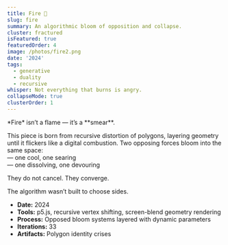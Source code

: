 ```yaml
---
title: Fire 🎨
slug: fire
summary: An algorithmic bloom of opposition and collapse.
cluster: fractured
isFeatured: true
featuredOrder: 4
image: /photos/fire2.png
date: '2024'
tags:
  - generative
  - duality
  - recursive
whisper: Not everything that burns is angry.
collapseMode: true
clusterOrder: 1
---
```



<ProjectOverview>
*Fire* isn’t a flame — it’s a **smear**.  

This piece is born from recursive distortion of polygons, layering geometry until it flickers like a digital combustion. Two opposing forces bloom into the same space:  
— one cool, one searing  
— one dissolving, one devouring

They do not cancel. They converge.  

</ProjectOverview>

<MediaSection title="Combustion Studies">
  <div className="grid grid-cols-1 sm:grid-cols-2 lg:grid-cols-2 gap-4">
    <ZoomImage src="/photos/fire1.png" alt="Fire, Part 1" />
    <ZoomImage src="/photos/fire2.png" alt="Fire, Part 2" />
    <ZoomImage src="/photos/fire3.png" alt="Fire, Part 3" />
    <ZoomImage src="/photos/fire4.png" alt="Fire, Part 4" />
  </div>
</MediaSection>

<FieldNote>
The algorithm wasn’t built to choose sides.
</FieldNote>

<CollapseMetadata>
  <ul>
    <li><strong>Date:</strong> 2024</li>
    <li><strong>Tools:</strong> p5.js, recursive vertex shifting, screen-blend geometry rendering</li>
    <li><strong>Process:</strong> Opposed bloom systems layered with dynamic parameters</li>
    <li><strong>Iterations:</strong> 33</li>
    <li><strong>Artifacts:</strong> Polygon identity crises</li>
  </ul>
</CollapseMetadata>

<CallToAction email="aaron.demby.jones@gmail.com" />
